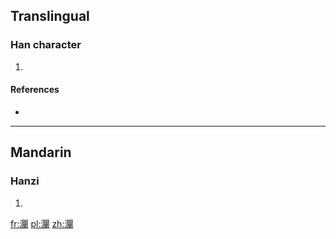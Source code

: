 ==Translingual==

===Han character===
{{Han char|rn=85|rad=水|as=20|sn=23|four=3712<sub>0</sub>|canj=水日弓十 (EANJ)}}

# {{defn|Han|sort=水20}}

====References====
* {{Han ref|kx=0663.310|dkj=18793|dj=1072.190|hdz=31797.060|uh=705B|ud=28763|bh=F7E4|bd=63460}}

----

==Mandarin==

===Hanzi===
{{cmn-hanzi|pin=[[chǎn]] ([[chan3]])|wg=[[ch'an3|ch'an<sup>3</sup>]]}}

# {{defn|Mandarin|sort=水20}}

[[fr:灛]]
[[pl:灛]]
[[zh:灛]]